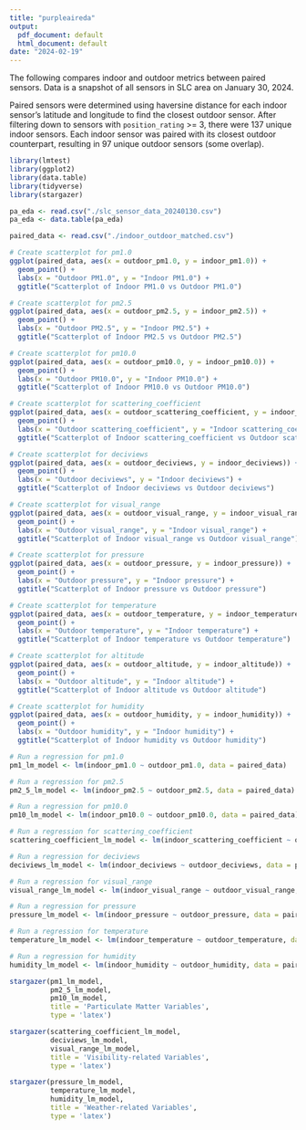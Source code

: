 ```yaml
---
title: "purpleaireda"
output:
  pdf_document: default
  html_document: default
date: "2024-02-19"
---
```


The following compares indoor and outdoor metrics between paired sensors. Data is a snapshot of all sensors in SLC area on January 30, 2024.

Paired sensors were determined using haversine distance for each indoor sensor's latitude and longitude to find the closest outdoor sensor. After filtering down to sensors with `position_rating` >= 3, there were 137 unique indoor sensors. Each indoor sensor was paired with its closest outdoor counterpart, resulting in 97 unique outdoor sensors (some overlap).

```r
library(lmtest)
library(ggplot2)
library(data.table)
library(tidyverse)
library(stargazer)
```


```r
pa_eda <- read.csv("./slc_sensor_data_20240130.csv")
pa_eda <- data.table(pa_eda)
```

```r
paired_data <- read.csv("./indoor_outdoor_matched.csv")
```


```r
# Create scatterplot for pm1.0
ggplot(paired_data, aes(x = outdoor_pm1.0, y = indoor_pm1.0)) +
  geom_point() +
  labs(x = "Outdoor PM1.0", y = "Indoor PM1.0") +
  ggtitle("Scatterplot of Indoor PM1.0 vs Outdoor PM1.0")

# Create scatterplot for pm2.5
ggplot(paired_data, aes(x = outdoor_pm2.5, y = indoor_pm2.5)) +
  geom_point() +
  labs(x = "Outdoor PM2.5", y = "Indoor PM2.5") +
  ggtitle("Scatterplot of Indoor PM2.5 vs Outdoor PM2.5")

# Create scatterplot for pm10.0
ggplot(paired_data, aes(x = outdoor_pm10.0, y = indoor_pm10.0)) +
  geom_point() +
  labs(x = "Outdoor PM10.0", y = "Indoor PM10.0") +
  ggtitle("Scatterplot of Indoor PM10.0 vs Outdoor PM10.0")

# Create scatterplot for scattering_coefficient
ggplot(paired_data, aes(x = outdoor_scattering_coefficient, y = indoor_scattering_coefficient)) +
  geom_point() +
  labs(x = "Outdoor scattering_coefficient", y = "Indoor scattering_coefficient") +
  ggtitle("Scatterplot of Indoor scattering_coefficient vs Outdoor scattering_coefficient")

# Create scatterplot for deciviews
ggplot(paired_data, aes(x = outdoor_deciviews, y = indoor_deciviews)) +
  geom_point() +
  labs(x = "Outdoor deciviews", y = "Indoor deciviews") +
  ggtitle("Scatterplot of Indoor deciviews vs Outdoor deciviews")

# Create scatterplot for visual_range
ggplot(paired_data, aes(x = outdoor_visual_range, y = indoor_visual_range)) +
  geom_point() +
  labs(x = "Outdoor visual_range", y = "Indoor visual_range") +
  ggtitle("Scatterplot of Indoor visual_range vs Outdoor visual_range")

# Create scatterplot for pressure
ggplot(paired_data, aes(x = outdoor_pressure, y = indoor_pressure)) +
  geom_point() +
  labs(x = "Outdoor pressure", y = "Indoor pressure") +
  ggtitle("Scatterplot of Indoor pressure vs Outdoor pressure")

# Create scatterplot for temperature
ggplot(paired_data, aes(x = outdoor_temperature, y = indoor_temperature)) +
  geom_point() +
  labs(x = "Outdoor temperature", y = "Indoor temperature") +
  ggtitle("Scatterplot of Indoor temperature vs Outdoor temperature")

# Create scatterplot for altitude
ggplot(paired_data, aes(x = outdoor_altitude, y = indoor_altitude)) +
  geom_point() +
  labs(x = "Outdoor altitude", y = "Indoor altitude") +
  ggtitle("Scatterplot of Indoor altitude vs Outdoor altitude")

# Create scatterplot for humidity
ggplot(paired_data, aes(x = outdoor_humidity, y = indoor_humidity)) +
  geom_point() +
  labs(x = "Outdoor humidity", y = "Indoor humidity") +
  ggtitle("Scatterplot of Indoor humidity vs Outdoor humidity")

```

```r
# Run a regression for pm1.0
pm1_lm_model <- lm(indoor_pm1.0 ~ outdoor_pm1.0, data = paired_data)

# Run a regression for pm2.5
pm2_5_lm_model <- lm(indoor_pm2.5 ~ outdoor_pm2.5, data = paired_data)

# Run a regression for pm10.0
pm10_lm_model <- lm(indoor_pm10.0 ~ outdoor_pm10.0, data = paired_data)

# Run a regression for scattering_coefficient
scattering_coefficient_lm_model <- lm(indoor_scattering_coefficient ~ outdoor_scattering_coefficient, data = paired_data)

# Run a regression for deciviews
deciviews_lm_model <- lm(indoor_deciviews ~ outdoor_deciviews, data = paired_data)

# Run a regression for visual_range
visual_range_lm_model <- lm(indoor_visual_range ~ outdoor_visual_range, data = paired_data)

# Run a regression for pressure
pressure_lm_model <- lm(indoor_pressure ~ outdoor_pressure, data = paired_data)

# Run a regression for temperature
temperature_lm_model <- lm(indoor_temperature ~ outdoor_temperature, data = paired_data)

# Run a regression for humidity
humidity_lm_model <- lm(indoor_humidity ~ outdoor_humidity, data = paired_data)

```

```r
stargazer(pm1_lm_model,
          pm2_5_lm_model,
          pm10_lm_model,
          title = 'Particulate Matter Variables',
          type = 'latex')
```

```r
stargazer(scattering_coefficient_lm_model,
          deciviews_lm_model,
          visual_range_lm_model,
          title = 'Visibility-related Variables',
          type = 'latex')
```

```r
stargazer(pressure_lm_model,
          temperature_lm_model,
          humidity_lm_model,
          title = 'Weather-related Variables',
          type = 'latex')
```